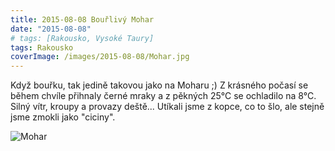 ```yaml
---
title: 2015-08-08 Bouřlivý Mohar
date: "2015-08-08"
# tags: [Rakousko, Vysoké Taury]
tags: Rakousko
coverImage: /images/2015-08-08/Mohar.jpg
---
```


Když bouřku, tak jedině takovou jako na Moharu ;) Z krásného počasí se během chvíle přihnaly černé mraky a z pěkných 25°C se ochladilo na 8°C. Silný vítr, kroupy a provazy deště... Utíkali jsme z kopce, co to šlo, ale stejně jsme zmokli jako &#34;ciciny&#34;.


<div className="flex justify-center">
  <Image
    src="/images/2015-08-08/Mohar.jpg"
    alt="Mohar"
    width={750}
    height={1080}
    priority
    className="next-image"
  />
</div>
